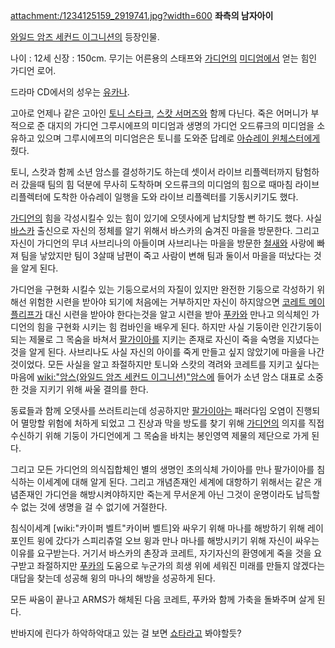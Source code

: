 attachment:/1234125159_2919741.jpg?width=600
'''좌측의 남자아이'''

[[와일드 암즈 세컨드 이그니션]]의 등장인물.

나이 : 12세 신장 : 150cm. 무기는 어른용의 스태프와 [[가디언]]의 [[미디엄]]에서 얻는 힘인 가디언 로어.

드라마 CD에서의 성우는 [[유카나]].

고아로 언제나 같은 고아인 [[토니 스타크]], [[스캇 서머즈]]와 함께 다닌다. 죽은 어머니가 부적으로 준 대지의 가디언 그루시에프의 미디엄과 생명의 가디언 오드류크의 미디엄을 소유하고 있으며 그루시에프의 미디엄은은 토니를 도와준 답례로 [[아슈레이 윈체스터]]에게 줬다.

토니, 스캇과 함께 소년 암스를 결성하기도 하는데 셋이서 라이브 리플렉터까지 탐험하러 갔을때 팀의 힘 덕분에 무사히 도착하며 오드류크의 미디엄의 힘으로 때마침 라이브 리플렉터에 도착한 아슈레이 일행을 도와 라이브 리플렉터를 기동시키기도 했다.

[[가디언]]의 힘을 각성시킬수 있는 힘이 있기에 오뎃사에게 납치당할 뻔 하기도 했다. 사실 [[바스카]] 출신으로 자신의 정체를 알기 위해서 바스카의 숨겨진 마을을 방문한다. 그리고 자신이 가디언의 무녀 사브리나의 아들이며 사브리나는 마을을 방문한 [[철새]]와 사랑에 빠져 팀을 낳았지만 팀이 3살때 남편이 죽고 사람이 변해 팀과 둘이서 마을을 떠났다는 것을 알게 된다.

가디언을 구현화 시킬수 있는 기둥으로서의 자질이 있지만 완전한 기둥으로 각성하기 위해선 위험한 시련을 받아야 되기에 처음에는 거부하지만 자신이 하지않으면 [[코레트 메이플리프]]가 대신 시련을 받아야 한다는것을 알고 시련을 받아 [[푸카]]와 만나고 의식체인 가디언의 힘을 구현화 시키는 힘 컴바인을 배우게 된다. 하지만 사실 기둥이란 인간기둥이 되는 제물로 그 목숨을 바쳐서 [[팔가이아]]를 지키는 존재로 자신이 죽을 숙명을 지녔다는 것을 알게 된다. 사브리나도 사실 자신의 아이를 죽게 만들고 싶지 않았기에 마을을 나간 것이었다. 모든 사실을 알고 좌절하지만 토니와 스캇의 격려와 코레트를 지키고 싶다는 마음에 [[wiki:"암스(와일드 암즈 세컨드 이그니션)"암스]]에 들어가 소년 암스 대표로 소중한 것을 지키기 위해 싸울 결의를 한다.

동료들과 함께 오뎃사를 쓰러트리는데 성공하지만 [[팔가이아]]는 패러다임 오염이 진행되어 멸망할 위험에 처하게 되었고 그 진상과 막을 방도를 찾기 위해 [[가디언]]의 의지를 직접 수신하기 위해 기둥이 가디언에게 그 목숨을 바치는 봉인영역 제물의 제단으로 가게 된다.

그리고 모든 가디언의 의식집합체인 별의 생명인 초의식체 가이아를 만나 팔가이아를 침식하는 이세계에 대해 알게 된다. 그리고 개념존재인 세계에 대항하기 위해서는 같은 개념존재인 가디언을 해방시켜야하지만 죽는게 무서운게 아닌 그것이 운명이라도 납득할 수 없는 것에 생명을 걸 수 없기에 거절한다.

침식이세계 [wiki:"카이퍼 벨트"카이버 벨트]와 싸우기 위해 마나를 해방하기 위해 레이 포인트 윙에 갔다가 스피리츄얼 오브 윙과 만나 마나를 해방시키기 위해 자신이 싸우는 이유를 요구받는다.
거기서 바스카의 촌장과 코레트, 자기자신의 환영에게 죽을 것을 요구받고 좌절하지만 [[푸카]]의 도움으로 누군가의 희생 위에 세워진 미래를 만들지 않겠다는 대답을 찾는데 성공해 윙의 마나의 해방을 성공하게 된다.

모든 싸움이 끝나고 ARMS가 해체된 다음 코레트, 푸카와 함께 가축을 돌봐주며 살게 된다.

반바지에 린다가 하악하악대고 있는 걸 보면 [[쇼타]]라고 봐야할듯?

